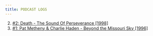 ```yaml
---
title: PODCAST LOGS
---
```


2. [#2: Death - The Sound Of Perseverance [1998]](/podcast/episodes/1)
1. [#1: Pat Metheny & Charlie Haden - Beyond the Missouri Sky [1996]](/podcast/episodes/1)

